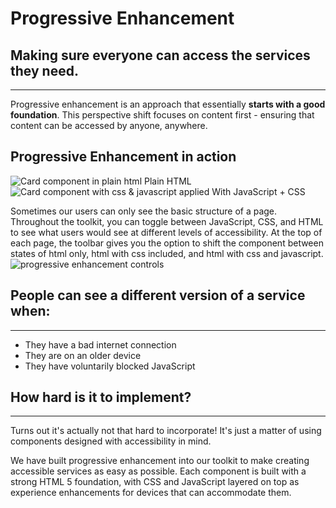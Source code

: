 

# Progressive Enhancement

## Making sure everyone can access the services they need.

---

Progressive enhancement is an approach that essentially **starts with a good foundation**. This perspective shift focuses on content first - ensuring that content can be accessed by anyone, anywhere.

## Progressive Enhancement in action

<div className="images-container">
  <div className="image-container">
    <img src={card_html} style={{width: '512px'}} alt="Card component in plain html" />
    Plain HTML
  </div>
  <div className="image-container">
    <img src={card_js} style={{width: '512px'}} alt="Card component with css & javascript applied" />
    With JavaScript + CSS
  </div>
</div>

Sometimes our users can only see the basic structure of a page. Throughout the toolkit, you can toggle between JavaScript, CSS, and HTML to see what users would see at different levels of accessibility.
At the top of each page, the toolbar gives you the option to shift the component between states of html only, html with css included, and html with css and javascript.
<img src={pe_controls} alt="progressive enhancement controls"/>

## People can see a different version of a service when:

---

- They have a bad internet connection
- They are on an older device
- They have voluntarily blocked JavaScript

## How hard is it to implement?

---

Turns out it's actually not that hard to incorporate! It's just a matter of using components designed with accessibility in mind.

We have built progressive enhancement into our toolkit to make creating accessible services as easy as possible. Each component is built with a strong HTML 5 foundation, with CSS and JavaScript layered on top as experience enhancements for devices that can accommodate them.
